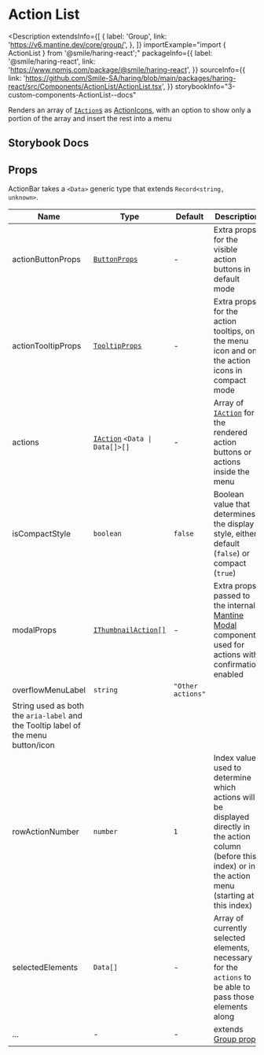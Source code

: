 # Action List

<Description
  extendsInfo={[
    {
      label: 'Group',
      link: 'https://v6.mantine.dev/core/group/',
    },
  ]}
  importExample="import { ActionList } from '@smile/haring-react';"
  packageInfo={{
    label: '@smile/haring-react',
    link: 'https://www.npmjs.com/package/@smile/haring-react',
  }}
  sourceInfo={{
    link: 'https://github.com/Smile-SA/haring/blob/main/packages/haring-react/src/Components/ActionList/ActionList.tsx',
  }}
  storybookInfo="3-custom-components-ActionList--docs"
>
  Renders an array of [`IAction`s](../../shared-types/actions#iactiont) as
  [ActionIcons](https://v6.mantine.dev/core/action-icon/), with an option to
  show only a portion of the array and insert the rest into a menu
</Description>

## Storybook Docs

<StorybookEmbed storyId="3-custom-components-actionlist--docs" height="820" />

## Props

ActionBar takes a `<Data>` generic type that extends `Record<string, unknown>`.

| Name                                                                               | Type                                                           | Default           | Description                                                                                                                                                    |
| ---------------------------------------------------------------------------------- | -------------------------------------------------------------- | ----------------- | -------------------------------------------------------------------------------------------------------------------------------------------------------------- |
| actionButtonProps                                                                  | [`ButtonProps`](https://v6.mantine.dev/core/button/?t=props)   | -                 | Extra props for the visible action buttons in default mode                                                                                                     |
| actionTooltipProps                                                                 | [`TooltipProps`](https://v6.mantine.dev/core/tooltip/?t=props) | -                 | Extra props for the action tooltips, on the menu icon and on the action icons in compact mode                                                                  |
| actions                                                                            | [`IAction`](./thumbnail#ithumbnailaction) `<Data \| Data[]>[]` | -                 | Array of [`IAction`](../../shared-types/actions#iactiont) for the rendered action buttons or actions inside the menu                                           |
| isCompactStyle                                                                     | `boolean`                                                      | `false`           | Boolean value that determines the display style, either default (`false`) or compact (`true`)                                                                  |
| modalProps                                                                         | [`IThumbnailAction[]`](./thumbnail#ithumbnailaction)           | -                 | Extra props passed to the internal [Mantine Modal](https://v6.mantine.dev/core/modal/) component, used for actions with confirmation enabled                   |
| overflowMenuLabel                                                                  | `string`                                                       | `"Other actions"` |
| String used as both the `aria-label` and the Tooltip label of the menu button/icon |
| rowActionNumber                                                                    | `number`                                                       | `1`               | Index value used to determine which actions will be displayed directly in the action column (before this index) or in the action menu (starting at this index) |
| selectedElements <Required/>                                                       | `Data[]`                                                       | -                 | Array of currently selected elements, necessary for the `actions` to be able to pass those elements along                                                      |
| ...                                                                                | -                                                              | -                 | extends [Group props](https://v6.mantine.dev/core/group/?t=props)                                                                                              |
